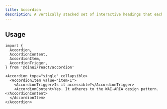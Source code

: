 ```yaml
---
title: Accordion
description: A vertically stacked set of interactive headings that each reveal a section of content.
---
```



<Example path="accordion-demo" />

## Usage

```tsx
import {
  Accordion,
  AccordionContent,
  AccordionItem,
  AccordionTrigger,
} from '@dinui/react/accordion'
```

```tsx
<Accordion type="single" collapsible>
  <AccordionItem value="item-1">
    <AccordionTrigger>Is it accessible?</AccordionTrigger>
    <AccordionContent>Yes. It adheres to the WAI-ARIA design pattern.</AccordionContent>
  </AccordionItem>
</Accordion>
```
